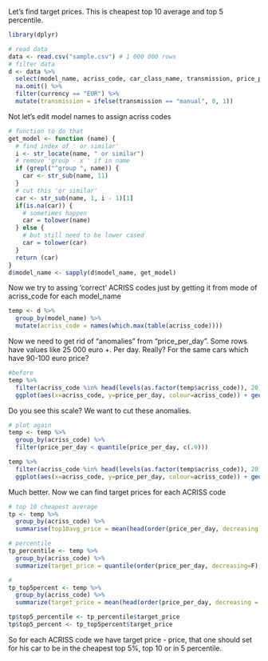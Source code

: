 Let's find target prices. This is cheapest top 10 average and top 5 percentile.

```r
library(dplyr)

# read data
data <- read.csv("sample.csv") # 1 000 000 rows
# filter data
d <- data %>%
  select(model_name, acriss_code, car_class_name, transmission, price_per_day, currency) %>%
  na.omit() %>%
  filter(currency == "EUR") %>%
  mutate(transmission = ifelse(transmission == "manual", 0, 1))
```
Not let's edit model names to assign acriss codes

```r
# function to do that
get_model <- function (name) {
  # find index of ' or similar'
  i <- str_locate(name, " or similar")
  # remove 'group - x ' if in name
  if (grepl("^group ", name)) {
    car <- str_sub(name, 11)
  }
  # cut this 'or similar'
  car <- str_sub(name, 1, i - 1)[1]
  if(is.na(car)) {
    # sometimes happen
    car = tolower(name)
  } else {
    # but still need to be lower cased
    car = tolower(car)
  }
  return (car)
}
d$model_name <- sapply(d$model_name, get_model)
```
Now we try to assing 'correct' ACRISS codes just by getting it from mode of acriss_code for each model_name
```r
temp <- d %>%
  group_by(model_name) %>%
  mutate(acriss_code = names(which.max(table(acriss_code))))
```
Now we need to get rid of "anomalies" from "price_per_day". Some rows have values like 25 000 euro +. Per day. Really? For the same cars which have 90-100 euro price?
```r
#before
temp %>%
  filter(acriss_code %in% head(levels(as.factor(temp$acriss_code)), 20)) %>%
  ggplot(aes(x=acriss_code, y=price_per_day, colour=acriss_code)) + geom_point()
```
Do you see this scale? We want to cut these anomalies.
```r
# plot again
temp <- temp %>%
  group_by(acriss_code) %>%
  filter(price_per_day < quantile(price_per_day, c(.9)))

temp %>%
  filter(acriss_code %in% head(levels(as.factor(temp$acriss_code)), 20)) %>%
  ggplot(aes(x=acriss_code, y=price_per_day, colour=acriss_code)) + geom_point()
```
Much better. Now we can find target prices for each ACRISS code
```r
# top 10 cheapest average
tp <- temp %>%
  group_by(acriss_code) %>%
  summarise(top10avg_price = mean(head(order(price_per_day, decreasing = F ), 10)))

# percentile
tp_percentile <- temp %>%
  group_by(acriss_code) %>%
  summarize(target_price = quantile(order(price_per_day, decreasing=F), probs=0.95))

# 
tp_top5percent <- temp %>%
  group_by(acriss_code) %>%
  summarize(target_price = mean(head(order(price_per_day, decreasing = F), ceiling(n() * 0.05))))

tp$top5_percentile <- tp_percentile$target_price
tp$top5_percent <- tp_top5percent$target_price
```
So for each ACRISS code we have target price - price, that one should set for his car to be in the cheapest top 5%, top 10 or in 5 percentile.


